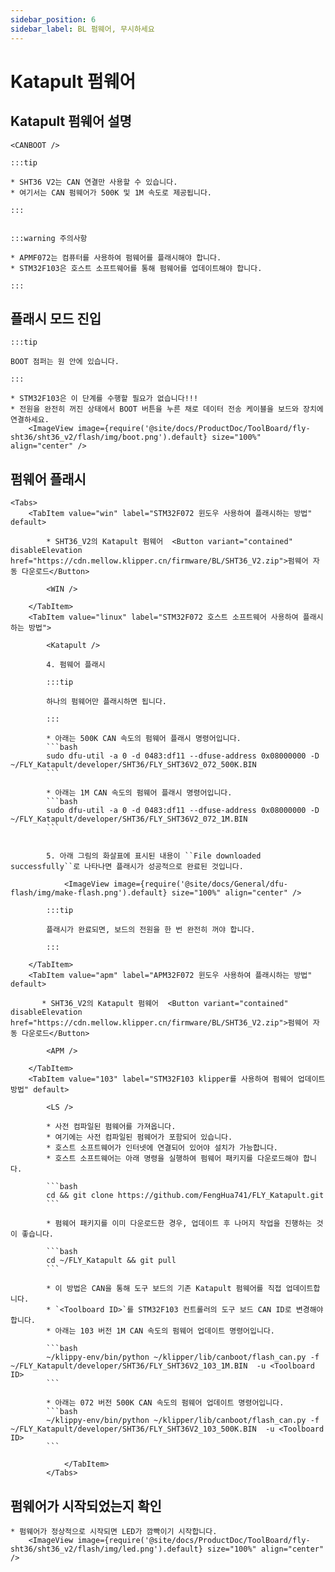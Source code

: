 ```yaml
---
sidebar_position: 6
sidebar_label: BL 펌웨어, 무시하세요
---
```







# Katapult 펌웨어

## Katapult 펌웨어 설명

    <CANBOOT />

    :::tip

    * SHT36 V2는 CAN 연결만 사용할 수 있습니다.
    * 여기서는 CAN 펌웨어가 500K 및 1M 속도로 제공됩니다.

    :::


    :::warning 주의사항

    * APMF072는 컴퓨터를 사용하여 펌웨어를 플래시해야 합니다.
    * STM32F103은 호스트 소프트웨어를 통해 펌웨어를 업데이트해야 합니다.

    :::


## 플래시 모드 진입

    :::tip

    BOOT 점퍼는 원 안에 있습니다.

    :::

    * STM32F103은 이 단계를 수행할 필요가 없습니다!!!
    * 전원을 완전히 꺼진 상태에서 BOOT 버튼을 누른 채로 데이터 전송 케이블을 보드와 장치에 연결하세요.
        <ImageView image={require('@site/docs/ProductDoc/ToolBoard/fly-sht36/sht36_v2/flash/img/boot.png').default} size="100%" align="center" />

## 펌웨어 플래시
    <Tabs>
        <TabItem value="win" label="STM32F072 윈도우 사용하여 플래시하는 방법" default>

            * SHT36_V2의 Katapult 펌웨어  <Button variant="contained" disableElevation href="https://cdn.mellow.klipper.cn/firmware/BL/SHT36_V2.zip">펌웨어 자동 다운로드</Button>

            <WIN />

        </TabItem>
        <TabItem value="linux" label="STM32F072 호스트 소프트웨어 사용하여 플래시하는 방법">
            
            <Katapult />

            4. 펌웨어 플래시

            :::tip

            하나의 펌웨어만 플래시하면 됩니다.

            :::

            * 아래는 500K CAN 속도의 펌웨어 플래시 명령어입니다.
            ```bash
            sudo dfu-util -a 0 -d 0483:df11 --dfuse-address 0x08000000 -D ~/FLY_Katapult/developer/SHT36/FLY_SHT36V2_072_500K.BIN
            ```
                       
            * 아래는 1M CAN 속도의 펌웨어 플래시 명령어입니다.
            ```bash
            sudo dfu-util -a 0 -d 0483:df11 --dfuse-address 0x08000000 -D ~/FLY_Katapult/developer/SHT36/FLY_SHT36V2_072_1M.BIN
            ```


            5. 아래 그림의 화살표에 표시된 내용이 ``File downloaded successfully``로 나타나면 플래시가 성공적으로 완료된 것입니다.

                <ImageView image={require('@site/docs/General/dfu-flash/img/make-flash.png').default} size="100%" align="center" />

            :::tip

            플래시가 완료되면, 보드의 전원을 한 번 완전히 꺼야 합니다.

            :::

        </TabItem>
        <TabItem value="apm" label="APM32F072 윈도우 사용하여 플래시하는 방법" default>

           * SHT36_V2의 Katapult 펌웨어  <Button variant="contained" disableElevation href="https://cdn.mellow.klipper.cn/firmware/BL/SHT36_V2.zip">펌웨어 자동 다운로드</Button>

            <APM />
            
        </TabItem>
        <TabItem value="103" label="STM32F103 klipper를 사용하여 펌웨어 업데이트 방법" default>

            <LS />

            * 사전 컴파일된 펌웨어를 가져옵니다.
            * 여기에는 사전 컴파일된 펌웨어가 포함되어 있습니다.
            * 호스트 소프트웨어가 인터넷에 연결되어 있어야 설치가 가능합니다.
            * 호스트 소프트웨어는 아래 명령을 실행하여 펌웨어 패키지를 다운로드해야 합니다.

            ```bash
            cd && git clone https://github.com/FengHua741/FLY_Katapult.git
            ```

            * 펌웨어 패키지를 이미 다운로드한 경우, 업데이트 후 나머지 작업을 진행하는 것이 좋습니다.

            ```bash
            cd ~/FLY_Katapult && git pull
            ```

            * 이 방법은 CAN을 통해 도구 보드의 기존 Katapult 펌웨어를 직접 업데이트합니다.
            * `<Toolboard ID>`를 STM32F103 컨트롤러의 도구 보드 CAN ID로 변경해야 합니다.
            * 아래는 103 버전 1M CAN 속도의 펌웨어 업데이트 명령어입니다.

            ```bash
            ~/klippy-env/bin/python ~/klipper/lib/canboot/flash_can.py -f ~/FLY_Katapult/developer/SHT36/FLY_SHT36V2_103_1M.BIN  -u <Toolboard ID>
            ```

            * 아래는 072 버전 500K CAN 속도의 펌웨어 업데이트 명령어입니다.
            ```bash
            ~/klippy-env/bin/python ~/klipper/lib/canboot/flash_can.py -f ~/FLY_Katapult/developer/SHT36/FLY_SHT36V2_103_500K.BIN  -u <Toolboard ID>
            ```
                    
                </TabItem>
            </Tabs>

## 펌웨어가 시작되었는지 확인

    * 펌웨어가 정상적으로 시작되면 LED가 깜빡이기 시작합니다.
        <ImageView image={require('@site/docs/ProductDoc/ToolBoard/fly-sht36/sht36_v2/flash/img/led.png').default} size="100%" align="center" />